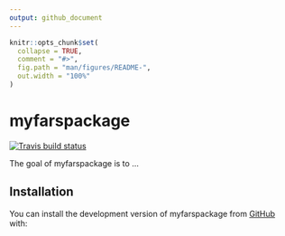 ```yaml
---
output: github_document
---
```


<!-- README.md is generated from README.Rmd. Please edit that file -->

```r
knitr::opts_chunk$set(
  collapse = TRUE,
  comment = "#>",
  fig.path = "man/figures/README-",
  out.width = "100%"
)
```

# myfarspackage

<!-- badges: start -->
[![Travis build status](https://travis-ci.com/rudymeza54/myfarspackage.svg?branch=main)](https://travis-ci.com/rudymeza54/myfarspackage)
<!-- badges: end -->

The goal of myfarspackage is to ...

## Installation

You can install the development version of myfarspackage from [GitHub](https://github.com/) with:

